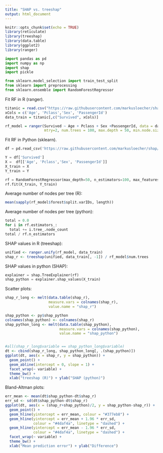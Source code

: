 ```yaml
---
title: "SHAP vs. treeshap"
output: html_document
---
```


```r
knitr::opts_chunk$set(echo = TRUE)
library(reticulate)
library(treeshap)
library(data.table)
library(ggplot2)
library(ranger)
```

```python
import pandas as pd
import numpy as np
import shap
import pickle

from sklearn.model_selection import train_test_split
from sklearn import preprocessing
from sklearn.ensemble import RandomForestRegressor
```

Fit RF in R (ranger).
```r
titanic = read.csv("https://raw.githubusercontent.com/markusloecher/shap/master/Explore/titanicnoMissingAge.csv")
xCols = c('Age', 'Pclass','Sex', 'PassengerId')
data_train = titanic[,c("Survived", xCols)]

rf_model = ranger(Survived ~ Age + Pclass + Sex +PassengerId, data = data_train, 
                  mtry=2, num.trees = 100, max.depth = 50, min.node.size = 1)

```

Fit RF in Python (sklearn).
```python
df = pd.read_csv('https://raw.githubusercontent.com/markusloecher/shap/master/Explore/titanicnoMissingAge.csv') # Load the data

Y = df['Survived']
X =  df[['Age', 'Pclass','Sex', 'PassengerId']]
X_train = X
Y_train = Y

rf = RandomForestRegressor(max_depth=50, n_estimators=100, max_features=2)
rf.fit(X_train, Y_train)
```

Average number of nodes per tree (R):
```r
mean(sapply(rf_model$forest$split.varIDs, length))
```

Average number of nodes per tree (python):
```python
total = 0.0
for i in rf.estimators_:
  total += i.tree_.node_count
total / rf.n_estimators
```

SHAP values in R (treeshap):
```r
unified <- ranger.unify(rf_model, data_train)
shap_r <- treeshap(unified, data_train[, -1]) / rf_model$num.trees
```

SHAP values in python (SHAP):
```python
explainer = shap.TreeExplainer(rf)
shap_python = explainer.shap_values(X_train)
```

Scatter plots:
```r
shap_r_long <- melt(data.table(shap_r),
                    measure.vars = colnames(shap_r), 
                    value.name = "shap_r")

shap_python <- py$shap_python
colnames(shap_python) <- colnames(shap_r)
shap_python_long <- melt(data.table(shap_python),
                         measure.vars = colnames(shap_python), 
                         value.name = "shap_python")


#all(shap_r_long$variable == shap_python_long$variable)
dt <- cbind(shap_r_long, shap_python_long[, .(shap_python)])
ggplot(dt, aes(x = shap_r, y = shap_python)) +
  geom_point() +
  geom_abline(intercept = 0, slope = 1) +
  facet_wrap(~ variable) +
  theme_bw() + 
  xlab("treeshap (R)") + ylab("SHAP (python)")
```

Bland-Altman plots:
```r
err_mean <- mean(dt$shap_python-dt$shap_r)
err_sd <- sd(dt$shap_python-dt$shap_r)
ggplot(dt, aes(x = (shap_r+shap_python)/2, y = shap_python-shap_r)) +
  geom_point() + 
  geom_hline(yintercept = err_mean, colour = "#377eb8") + 
  geom_hline(yintercept = err_mean + 1.96 * err_sd, 
             colour = "#4daf4a", linetype = "dashed") + 
  geom_hline(yintercept = err_mean - 1.96 * err_sd, 
             colour = "#4daf4a", linetype = "dashed") + 
  facet_wrap(~ variable) +
  theme_bw() + 
  xlab("Mean prediction error") + ylab("Difference")
```


